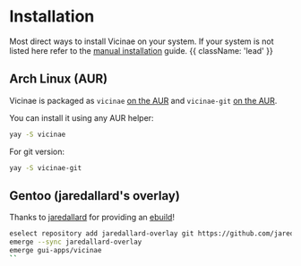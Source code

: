 # Installation

Most direct ways to install Vicinae on your system. If your system is not listed here refer to the [manual installation](/manual-install) guide. {{ className: 'lead' }}

## Arch Linux (AUR)

Vicinae is packaged as `vicinae` [on the AUR](https://aur.archlinux.org/packages/vicinae) and `vicinae-git` [on the AUR](https://aur.archlinux.org/packages/vicinae-git).

You can install it using any AUR helper:

```bash
yay -S vicinae
```

For git version:

```bash
yay -S vicinae-git
```

## Gentoo (jaredallard's overlay)

Thanks to [jaredallard](https://github.com/jaredallard) for providing an [ebuild](https://github.com/jaredallard/overlay/tree/main/gui-apps/vicinae)!

```bash
eselect repository add jaredallard-overlay git https://github.com/jaredallard/overlay.git
emerge --sync jaredallard-overlay
emerge gui-apps/vicinae
``
